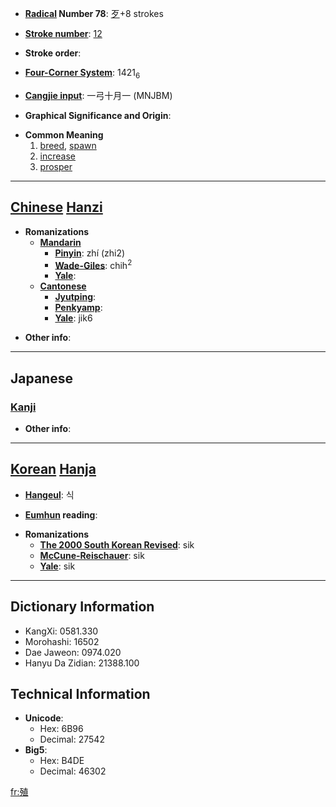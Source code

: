 * '''[[Wiktionary:Chinese radical index| Radical]] Number 78''': [[Wiktionary:Chinese radical index 歹|歹]]+8 strokes

* '''[[Wiktionary:Chinese total strokes index|Stroke number]]''': [[Wiktionary:Chinese total strokes index 12|12]]

* '''Stroke order''': 

* '''[[Wiktionary:Chinese four corner index|Four-Corner System]]''': 1421<sub>6</sub>

* '''[[Wiktionary:Chinese Cangjie index|Cangjie input]]''': 一弓十月一 (MNJBM)

* '''Graphical Significance and Origin''': 

* '''Common Meaning'''
*# [[breed]], [[spawn]]
*# [[increase]]
*# [[prosper]]


----

== [[Chinese]] [[Hanzi]] ==

* '''Romanizations'''
** '''[[Mandarin]]'''
*** '''[[Pinyin]]''': zhí (zhi2)
*** '''[[Wade-Giles]]''': chih<sup>2</sup>
*** '''[[Yale]]''': 
** '''[[Cantonese]]'''
*** '''[[Jyutping]]''':
*** '''[[Penkyamp]]''': 
*** '''[[Yale]]''': jik6

* '''Other info''': 

----

==Japanese==
===[[Kanji]]===
{{kanji|on readings=[[しょく]] (shoku)
|kun readings=[[ふえる]] (fueru), [[うえる]] (ueru), [[ふやす]] (fuyasu)
}}

* '''Other info''':  

----

== [[Korean]] [[Hanja]] ==

* '''[[Hangeul]]''': 식

* '''[[Eumhun]] reading''': 

* '''Romanizations'''
** '''[[The 2000 South Korean Revised Romanization|The 2000 South Korean Revised]]''': sik
** '''[[McCune-Reischauer]]''': sik
** '''[[Yale]]''': sik

----

== Dictionary Information ==

* KangXi: 0581.330
* Morohashi: 16502
* Dae Jaweon: 0974.020
* Hanyu Da Zidian: 21388.100

== Technical Information ==

* '''Unicode''':
** Hex: 6B96
** Decimal: 27542
* '''Big5''':
** Hex: B4DE
** Decimal: 46302

[[fr:殖]]